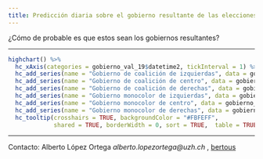 ```yaml
---
title: Predicción diaria sobre el gobierno resultante de las elecciones locales del 26M en Madrid.
---
```


¿Cómo de probable es que estos sean los gobiernos resultantes? 



_________________

```r

highchart() %>% 
  hc_xAxis(categories = gobierno_val_19$datetime2, tickInterval = 1) %>% 
  hc_add_series(name = "Gobierno de coalición de izquierdas", data = gobierno_val_19$coalition_left , color = "#9A0000") %>% 
  hc_add_series(name = "Gobierno de coalición de centro", data = gobierno_val_19$coalition_center, color= "#C57420") %>% 
  hc_add_series(name = "Gobierno de coalición de derechas", data = gobierno_val_19$coalition_right, color = "#0000BA") %>% 
  hc_add_series(name = "Gobierno monocolor de izquierdas", data = gobierno_val_19$singlecolor_left, color= "#FF3827") %>% 
  hc_add_series(name = "Gobierno monocolor de centro", data = gobierno_val_19$singlecolor_center, color= "#FF9300") %>% 
  hc_add_series(name = "Gobierno monocolor de derechas", data = gobierno_val_19$singlecolor_right, color= "#04AAFF") %>% 
  hc_tooltip(crosshairs = TRUE, backgroundColor = "#FBFEFF",
             shared = TRUE, borderWidth = 0, sort = TRUE,  table = TRUE)


```

_____

Contacto: Alberto López Ortega _alberto.lopezortega@uzh.ch_ , [bertous](https://twitter.com/bertous)

